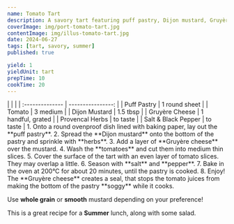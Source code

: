 ```yaml
---
name: Tomato Tart
description: A savory tart featuring puff pastry, Dijon mustard, Gruyère cheese, and fresh tomatoes, perfect for a summer lunch.
coverImage: img/port-tomato-tart.jpg
contentImage: img/illus-tomato-tart.jpg
date: 2024-06-27
tags: [tart, savory, summer]
published: true

yield: 1
yieldUnit: tart
prepTime: 10
cookTime: 20
---
```


<Ingredients>
|                 |                   |
| :-------------- | ----------------: |
| Puff Pastry     | 1 round sheet     |
| Tomato          | 3 medium          |
| Dijon Mustard   | 1.5 tbsp          |
| Gruyère Cheese  | 1 handful, grated |
| Provencal Herbs | to taste          |
| Salt & Black Pepper | to taste      |
</Ingredients>

<Instructions>
1. Onto a round ovenproof dish lined with baking paper, lay out the **puff pastry**.
2. Spread the **Dijon mustard** onto the bottom of the pastry and sprinkle with **herbs**.
3. Add a layer of **Gruyère cheese** over the mustard.
4. Wash the **tomatoes** and cut them into medium thin slices.
5. Cover the surface of the tart with an even layer of tomato slices. They may overlap a little.
6. Season with **salt** and **pepper**.
7. Bake in the oven at 200°C for about 20 minutes, until the pastry is cooked.
8. Enjoy!
</Instructions>

<InfoBox title="Tip!">
The **Gruyère cheese** creates a seal, that stops the tomato juices from making the bottom of the pastry **soggy** while it cooks.  

Use **whole grain** or **smooth** mustard depending on your preference!  

This is a great recipe for a **Summer** lunch, along with some salad.
</InfoBox>
